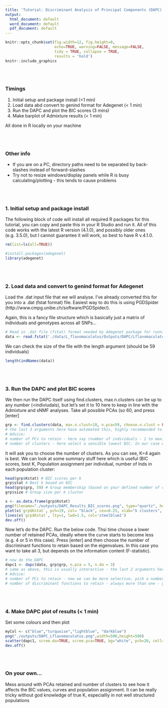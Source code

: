 ```yaml
---
title: 'Tutorial: Discriminant Analysis of Principal Components (DAPC)'
output:
  html_document: default
  word_document: default
  pdf_document: default
---
```



```r
knitr::opts_chunk$set(fig.width=12, fig.height=8, 
                      echo=TRUE, warning=FALSE, message=FALSE,
                      tidy = TRUE, collapse = TRUE,
                      results = 'hold')
knitr::include_graphics
```

\
\

### Timings

  1. Initial setup and package install (<1 min)
  2. Load data abd convert to genind format for Adegenet (< 1 min)
  3. Run the DAPC and plot the BIC scores (3 mins)
  4. Make barplot of Admixture results (< 1 min)

All done in R locally on your machine

\
\

### Other info
- If you are on a PC, directory paths need to be separated by back-slashes instead of forward-slashes
- Try not to resize windows/display panels while R is busy calculating/plotting - this tends to cause problems

\
\

### 1. Initial setup and package install
The following block of code will install all required R packages for this tutorial, you can copy and paste this in your R Studio and run it. All of this code works with the latest R version (4.1.0), and possibly older ones (e.g. 3.5.0), but I cannot guarantee it will work, so best to have R v.4.1.0.
```r
rm(list=ls(all=TRUE))

#install.packages(adegenet)
library(adegenet)
```

\
\

### 2. Load data and convert to genind format for Adegenet
Load the .dat input file that we will analyse. I've already converted this for you into a .dat (fstat format) file. Easiest way to do this is using PGDSpider (http://www.cmpg.unibe.ch/software/PGDSpider/).

Again, this is a fancy file structure which is basically just a matrix of individuals and genotypes across all SNPs...

```r
# Read in .dat file (fstat) format needed by Adegenet package for running DAPC
data <- read.fstat('./data/L_flavomaculatus/Outputs/DAPC/Lflavomaculatus.dat')
```

We can check the size of the file with the length argument (should be 59 individuals)
```r
length(indNames(data))
```

\
\

### 3. Run the DAPC and plot BIC scores
We then run the DAPC itself using find.clusters, max.n.clusters can be up to any number (<indiviudals), but let's set it to 10 here to keep in line with the Admixture and sNMF analyses. Take all possible PCAs (so 60, and press [enter]
```r
grp <- find.clusters(data, max.n.clust=10, n.pca=59, choose.n.clust = FALSE, criterion = "min") 
# the last 3 arguments here have automated this, highly recommended to remove these and do it interactively in R by looking at the resulting plots
# Advice:
# number of PCs to retain - here say (number of individuals - 1 to maximise the information initially)
# number of clusters - here select a sensible lowest BIC. In our case we automatically select 4 (min) because the elbow is very clear, in other datasets this my not be the case...
```
It will ask you to choose the number of clusters. As you can see, K=4 again is best. We can look at some summary stuff here which is useful (BIC scores, best K, Population assignment per individual, number of Inds in each population cluster:
```r
head(grp$Kstat) # BIC scores per k
grp$stat # Best k based on BIC
head(grp$grp, 59) # Group membership (based on your defined number of clusters)
grp$size # Group size per k cluster

x <- as.data.frame(grp$Kstat)
png(filename="./outputs/DAPC_Results_BIC_scores.png", type="quartz", height=8, width=8, units="in", res=300)
plot(x$`grp$Kstat`, pch=19, col= "black", cex=0.25, xlab="k clusters", ylab="Bayesian Information Criterion", main = "BIC across k")
lines(x$`grp$Kstat`, lty=1, lwd=1.5, col='steelblue2')
dev.off()
```


Now let's do the DAPC. Run the below code. Thsi time choose a lower number of retained PCAs, ideally where the curve starts to become less (e.g. 4 or 5 in this case). Press [enter] and then choose the number of discriminant functions to retain based on the eigenvalues. In this case you want to take all 3, but depends on the information content (F-statistic).

```r
# now do the DAPC
dapc1 <- dapc(data, grp$grp, n.pca = 5, n.da = 3)
# same as above, this is usually interactive - the last 2 arguments here have automated this, highly recommended to remove these and do it interactively in R by looking at the resulting plots
# Advice:
# number of PCs to retain - now we can be more selective, pick a number where the initial curve of the plot starts to slow (in our case 4 or 5)
# number of discriminant functions to retain - always more than one - general rule is to take anything which is quite a lot higher than 0, so in this case say 3. If our eigenvalues here showed two big bars and then a very small one we would take 2. More details on how to interpret and select are found here: https://adegenet.r-forge.r-project.org/files/tutorial-dapc.pdf

```

\
\

### 4. Make DAPC plot of results (< 1 min)

Set some colours and then plot
```r
myCol <- c("blue","turquoise","lightblue", "darkblue")
png("./outputs/DAPC_Lflavomaculatus.png",width=500,height=500)
scatter(dapc1, scree.da=TRUE, scree.pca=TRUE, bg="white", pch=20, cell=0, cstar=0, col=myCol, solid=1, cex=1.5, clab=0, leg=FALSE, txt.leg=paste("Cluster",1:4))
dev.off()
```

\
\


### On your own...

Mess around with PCAs retained and number of clusters to see how it affects the BIC values, curves and population assignment. It can be really tricky without god knowledge of true K, especiallly in not well structured populations
